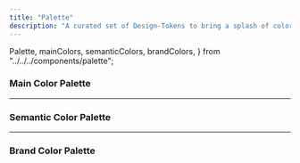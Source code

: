 ```yaml
---
title: "Palette"
description: "A curated set of Design-Tokens to bring a splash of color to your projects."
---
```


  Palette,
  mainColors,
  semanticColors,
  brandColors,
} from "../../../components/palette";

### Main Color Palette

<Palette colors={mainColors} shouldSort />

---

### Semantic Color Palette

<Palette colors={semanticColors} />

---

### Brand Color Palette

<Palette colors={brandColors} />
